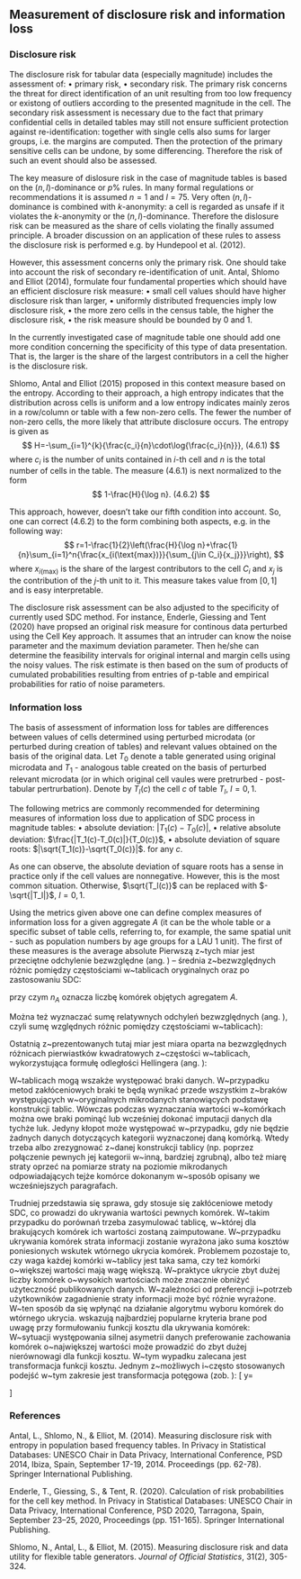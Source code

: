 ## Measurement of disclosure risk and information loss 
### Disclosure risk

The disclosure risk for tabular data (especially magnitude) includes the assessment of: 
• primary risk,
• secondary risk.
The primary risk concerns the threat for direct identification of an unit resulting from too low frequency or existong of outliers according to the presented magnitude in the cell. The secondary risk assessment is necessary due to the fact that primary confidential cells in detailed tables may still not ensure sufficient protection against re-identification: together with single cells also sums for larger groups, i.e. the margins are computed. Then the protection of the primary sensitive cells can be undone, by some differencing. Therefore the risk of such an event should also be assessed. 

The key measure of dislosure risk in the case of magnitude tables is based on the $(n,l)$-dominance or $p\%$ rules. In many formal regulations or recommendations it is assumed $n=1$ and $l=75$. Very often $(n,l)$-dominance is combined with $k$-anonymity: a cell is regarded as unsafe if it violates the $k$-anonymity or the $(n,l)$-dominance. Therefore the dislosure risk can be measured as the share of cells violating the finally assumed principle. A broader discussion on an application of these rules to assess the disclosure risk is performed e.g. by Hundepool et al. (2012).

However, this assessment concerns only the primary risk. One should take into account the risk of secondary re-identification of unit. Antal, Shlomo and Elliot (2014), formulate four fundamental properties which should have an efficient disclosure risk measure: 
• small cell values should have higher disclosure risk than larger,
• uniformly distributed frequencies imply low disclosure risk,
• the more zero cells in the census table, the higher the disclosure risk,
• the risk measure should be bounded by 0 and 1.

In the currently investigated case of magnitude table one should add one more condition concerning the specificity of this type of data presentation. That is, the larger is the share of the largest contributors in a cell the higher is the disclosure risk.

Shlomo, Antal and Elliot (2015) proposed in this context measure based on the entropy. According to their approach, a high entropy indicates that the distribution across cells is uniform and a low entropy indicates mainly zeros in a row/column or table with a few non-zero cells. The fewer the number of non-zero cells, the more likely that attribute disclosure occurs. The entropy is given as
$$
H=-\sum_{i=1}^{k}{\frac{c_i}{n}\cdot\log{\frac{c_i}{n}}}, (4.6.1)
$$
where $c_i$ is the number of units contained in $i$-th cell and $n$ is the total number of cells in the table. The measure (4.6.1) is next normalized to the form
$$
1-\frac{H}{\log n}. (4.6.2)
$$

This approach, however, doesn't take our fifth condition into account. So, one can correct (4.6.2) to the form combining both aspects, e.g. in the following way: 
$$
r=1-\frac{1}{2}\left(\frac{H}{\log n}+\frac{1}{n}\sum_{i=1}^n{\frac{x_{i(\text{max})}}{\sum_{j\in C_i}{x_j}}}\right),
$$
where $x_{i(\text{max})}$ is the share of the largest contributors to the cell $C_i$ and $x_j$ is the contribution of the $j$-th unit to it. This measure takes value from $[0,1]$ and is easy interpretable. 

The disclosure risk assessment can be also adjusted to the specificity of currently used SDC method. For instance, Enderle, Giessing and Tent (2020) have propsed an original risk measure for continous data perturbed using the Cell Key approach. It assumes that an intruder can know the noise parameter and the maximum deviation parameter. Then he/she can determine the feasibility intervals for original internal and margin cells using the noisy values. The risk estimate is then based on the sum of products of cumulated probabilities resulting from entries of p-table and empirical probabilities for ratio of noise parameters. 

### Information loss

The basis of assessment of information loss for tables are differences between values of cells determined using perturbed microdata (or perturbed during creation of tables) and relevant values obtained on the basis of the original data. Let $T_0$ denote a table generated using original microdata and $T_1$ - analogous table created on the basis of perturbed relevant microdata (or in which original cell vaules were pretrurbed - post-tabular pertrurbation). Denote by $T_l(c)$ the cell $c$ of table $T_l$, $l=0,1$.

The following metrics are commonly recommended for determining measures of information loss due to application of SDC process in magnitude tables:
• absolute deviation: $|T_1(c)-T_0(c)|$,
• relative absolute deviation: $\frac{|T_1(c)-T_0(c)|}{T_0(c)}$, 
• absolute deviation of square roots: $|\sqrt{T_1(c)}-\sqrt{T_0(c)}|$.
for any $c$. 

As one can observe, the absolute deviation of square roots has a sense in practice only if the cell values are nonnegative. However, this is the most common situation. Otherwise, $\sqrt{T_l(c)}$ can be replaced with $-\sqrt{|T_l|}$, $l=0,1$. 

Using the metrics given above one can define complex measures of information loss for a given aggregate $A$ (it can be the whole table or a specific subset of table cells, referring to, for example, the same spatial unit - such as population numbers by age groups for a LAU 1 unit). The first of these measures is the average absolute Pierwszą z~tych miar jest przeciętne odchylenie bezwzględne (ang. \textit{absolute deviation}) -- średnia z~bezwzględnych różnic pomiędzy częstościami w~tablicach oryginalnych oraz po zastosowaniu SDC:

\begin{equation}
\textmd{AD}(A)=\frac{\sum_{c\in A}{|T_1(c)-T_0(c)|}}{n_A},
\label{ad}
\end{equation}
przy czym $n_A$ oznacza liczbę komórek objętych agregatem $A$.

Można też wyznaczać sumę relatywnych odchyleń bezwzględnych (ang. \textit{relative absolute deviation}), czyli sumę względnych różnic pomiędzy częstościami w~tablicach):
\begin{equation}
\textmd{RAD}(A)=\sum_{c\in A}{\frac{|T_1(c)-T_0(c)|}{T_0(c)}}.
\label{rad}
\end{equation}

Ostatnią z~prezentowanych tutaj miar jest miara oparta na bezwzględnych różnicach pierwiastków kwadratowych z~częstości w~tablicach, wykorzystująca formułę odległości Hellingera\footnote{Zaproponowaną w~1909 r. przez niemieckiego matematyka Ernsta Hellingera (1883--1950).} (ang. \textit{absolute difference of square roots -- Hellinger’s Distance}):
\begin{equation}
\textmd{HD}(A)=\sqrt{\frac{1}{2}\sum_{c\in A}{\left(\sqrt{T_1(c)}-\sqrt{T_0(c)}\right)^2}}.
\label{hd}
\end{equation}

W~tablicach mogą wszakże występować braki danych. W~przypadku metod zakłóceniowych braki te będą wynikać przede wszystkim z~braków występujących w~oryginalnych mikrodanych stanowiących podstawę konstrukcji tablic. Wówczas podczas wyznaczania wartości w~komórkach można owe braki pominąć lub wcześniej dokonać imputacji danych dla tychże luk. Jedyny kłopot może występować w~przypadku, gdy nie będzie żadnych danych dotyczących kategorii wyznaczonej daną komórką. Wtedy trzeba albo zrezygnować z~danej konstrukcji tablicy (np. poprzez połączenie pewnych jej kategorii w~inną, bardziej zgrubną), albo też miarę straty oprzeć na pomiarze straty na poziomie mikrodanych odpowiadających tejże komórce dokonanym w~sposób opisany we wcześniejszych paragrafach.
 
Trudniej przedstawia się sprawa, gdy stosuje się zakłóceniowe metody SDC, co prowadzi do ukrywania wartości pewnych komórek. W~takim przypadku do porównań trzeba zasymulować tablicę, w~której dla brakujących komórek ich wartości zostaną zaimputowane. W~przypadku ukrywania komórek strata informacji zostanie wyrażona jako suma kosztów poniesionych wskutek wtórnego ukrycia komórek. Problemem pozostaje to, czy waga każdej komórki w~tablicy jest taka sama, czy też komórki o~większej wartości mają wagę większą. W~praktyce ukrycie zbyt dużej liczby komórek o~wysokich wartościach może znacznie obniżyć użyteczność publikowanych danych. W~zależności od preferencji i~potrzeb użytkowników zagadnienie straty informacji może być różnie wyrażone. W~ten sposób da się wpłynąć na działanie algorytmu wyboru komórek do wtórnego ukrycia. \cite{Hund12} wskazują najbardziej popularne kryteria brane pod uwagę przy formułowaniu funkcji kosztu dla ukrywania komórek:
\begin{itemize}
\item jednakowa waga dla wszystkich komórek -- celem jest minimalizacja liczby wtórnie ukrytych komórek,
\item liczba jednostek w~agregacie, który komórka reprezentuje -- prowadzi do poszukiwania możliwości ukrycia tylko takich komórek, które łącznie będą reprezentować jak najmniejszą liczbę jednostek,
\item wartość komórki -- optymalnym rozwiązaniem będzie pozostawienie w~publikacji jak największej liczby komórek o~największych wartościach. 
\end{itemize}

W~sytuacji występowania silnej asymetrii danych preferowanie zachowania komórek o~największej wartości może prowadzić do zbyt dużej nierównowagi dla funkcji kosztu. W~tym wypadku zalecana jest transformacja funkcji kosztu. Jednym z~możliwych i~często stosowanych podejść w~tym zakresie jest transformacja potęgowa (zob. \cite{BC64}):
\[
y=\begin{cases}
x^\lambda&\textmd{dla}\;\lambda\ne 0,\cr
\log(x)&\textmd{dla}\;\lambda=0.
\end{cases}
\]

### References
Antal, L., Shlomo, N., & Elliot, M. (2014). Measuring disclosure risk with entropy in population based frequency tables. In Privacy in Statistical Databases: UNESCO Chair in Data Privacy, International Conference, PSD 2014, Ibiza, Spain, September 17-19, 2014. Proceedings (pp. 62-78). Springer International Publishing.

Enderle, T., Giessing, S., & Tent, R. (2020). Calculation of risk probabilities for the cell key method. In Privacy in Statistical Databases: UNESCO Chair in Data Privacy, International Conference, PSD 2020, Tarragona, Spain, September 23–25, 2020, Proceedings (pp. 151-165). Springer International Publishing.

Shlomo, N., Antal, L., & Elliot, M. (2015). Measuring disclosure risk and data utility for flexible table generators. *Journal of Official Statistics*, 31(2), 305-324.
